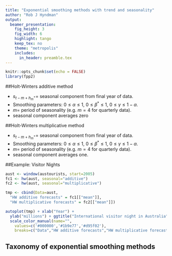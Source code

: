 ```yaml
---
title: "Exponential smoothing methods with trend and seasonality"
author: "Rob J Hyndman"
output:
  beamer_presentation:
    fig_height: 3
    fig_width: 6
    highlight: tango
    keep_tex: no
    theme: "metropolis"
    includes:
      in_header: preamble.tex
---
```


```r
knitr::opts_chunk$set(echo = FALSE)
library(fpp2)
```


##Holt-Winters additive method

\begin{block}{Holt-Winters additive method}\vspace*{-0.6cm}
\begin{align*}
\hat{y}_{t+h|t} &= \ell_{t} + hb _{t} + s_{t-m+h_{m}^{+}} \\
\ell_{t} &= \alpha(y_{t} - s_{t-m}) + (1 - \alpha)(\ell_{t-1} + b_{t-1})\\
b_{t} &= \beta^*(\ell_{t} - \ell_{t-1}) + (1 - \beta^*)b_{t-1}\\
s_{t} &= \gamma (y_{t}-\ell_{t-1}-b_{t-1}) + (1-\gamma)s_{t-m}
\end{align*}
\end{block}\vspace*{3.35ex}


  * $s_{t-m+h_{m}^{+}}=$ seasonal component from final year of data.
  * Smoothing parameters:  $0\le \alpha\le 1$, \sspace $0\le \beta^*\le 1$, \sspace $0\le \gamma\le 1-\alpha$.
  * $m=$  period of seasonality (e.g. $m=4$ for quarterly data).
  * seasonal component averages zero

\vspace*{10cm}

##Holt-Winters multiplicative method

\begin{block}{Holt-Winters multiplicative method}\vspace*{-0.6cm}
    \begin{align*}
        \hat{y}_{t+h|t} &= (\ell_{t} + hb_{t})s_{t-m+h_{m}^{+}} \\
        \ell_{t} &= \alpha \frac{y_{t}}{s_{t-m}} + (1 - \alpha)(\ell_{t-1} + b_{t-1})\\
        b_{t} &= \beta^*(\ell_{t}-\ell_{t-1}) + (1 - \beta^*)b_{t-1}        \\
        s_{t} &= \gamma \frac{y_{t}}{(\ell_{t-1} + b_{t-1})} + (1 - \gamma)s_{t-m}
    \end{align*}
\end{block}

  * $s_{t-m+h_{m}^{+}}=$ seasonal component from final year of data.
  * Smoothing parameters:  $0\le \alpha\le 1$, \sspace $0\le \beta^*\le 1$, \sspace  $0\le \gamma\le 1-\alpha$.
  * $m=$  period of seasonality (e.g. $m=4$ for quarterly data).
  * seasonal component averages one.

\vspace*{10cm}

##Example: Visitor Nights

```r
aust <- window(austourists, start=2005)
fc1 <- hw(aust, seasonal="additive")
fc2 <- hw(aust, seasonal="multiplicative")
```

```r
tmp <- cbind(Data=aust,
  "HW additive forecasts" = fc1[["mean"]],
  "HW multiplicative forecasts" = fc2[["mean"]])

autoplot(tmp) + xlab("Year") +
  ylab("millions") + ggtitle("International visitor night in Australia") +
  scale_color_manual(name="",
    values=c('#000000','#1b9e77','#d95f02'),
    breaks=c("Data","HW additive forecasts","HW multiplicative forecasts"))
```


## Taxonomy of exponential smoothing methods

\fontsize{12}{13}\sf

\begin{block}{}
\begin{tabular}{ll|ccc}
& &\multicolumn{3}{c}{\bf Seasonal Component} \\
\multicolumn{2}{c|}{\bf Trend}& N & A & M\\
\multicolumn{2}{c|}{\bf Component}  & (None)    & (Additive)  & (Multiplicative)\\
\cline{3-5} &&&&\\[-0.4cm]
N & (None) & (N,N) & (N,A) & (N,M)\\
&&&&\\[-0.4cm]
A & (Additive) & (A,N) & (A,A) & (A,M)\\
&&&&\\[-0.4cm]
A\damped & (Additive damped) & (A\damped,N) & (A\damped,A) & (A\damped,M)
\end{tabular}
\end{block}\fontsize{12}{14}\sf

\begin{tabular}{lp{7.5cm}l}
\alert{(N,N)}:        & Simple exponential smoothing               & \texttt{ses()}\\
\alert{(A,N)}:        & Holt's linear method                       & \texttt{holt()}\\
\alert{(A\damped,N)}: & Additive damped trend method               & \texttt{hw()}\\
\alert{(A,A)}:~~      & Additive Holt-Winters' method              & \texttt{hw()}\\
\alert{(A,M)}:        & Multiplicative Holt-Winters' method        & \texttt{hw()}\\
\alert{(A\damped,M)}: & Damped multiplicative Holt-Winters' method & \texttt{hw()}
\end{tabular}

\begin{block}{}\fontsize{12}{14}\sf
There are also multiplicative trend methods (not recommended).
\end{block}


